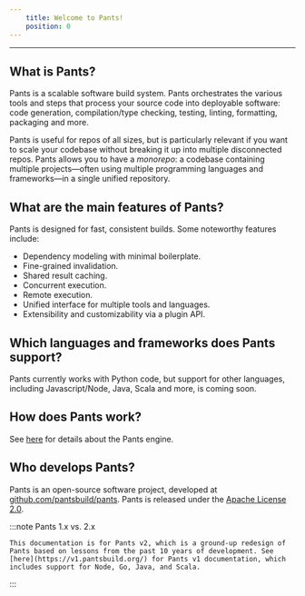 ```yaml
---
    title: Welcome to Pants!
    position: 0
---
```




---

## What is Pants?

Pants is a scalable software build system. Pants orchestrates the various tools and steps that process your source code into deployable software: code generation, compilation/type checking, testing, linting, formatting, packaging and more.

Pants is useful for repos of all sizes, but is particularly relevant if you want to scale your codebase without breaking it up into multiple disconnected repos. Pants allows you to have a _monorepo_: a codebase containing multiple projects—often using multiple programming languages and frameworks—in a single unified repository.

## What are the main features of Pants?

Pants is designed for fast, consistent builds. Some noteworthy features include:

- Dependency modeling with minimal boilerplate.
- Fine-grained invalidation.
- Shared result caching.
- Concurrent execution.
- Remote execution.
- Unified interface for multiple tools and languages.
- Extensibility and customizability via a plugin API.

## Which languages and frameworks does Pants support?

Pants currently works with Python code, but support for other languages, including Javascript/Node, Java, Scala and more, is coming soon. 

## How does Pants work?

See [here](doc:how-does-pants-work) for details about the Pants engine.

## Who develops Pants?

Pants is an open-source software project, developed at [github.com/pantsbuild/pants](https://github.com/pantsbuild/pants). Pants is released under the [Apache License 2.0](https://github.com/pantsbuild/pants/blob/master/LICENSE).

:::note Pants 1.x vs. 2.x

    This documentation is for Pants v2, which is a ground-up redesign of Pants based on lessons from the past 10 years of development. See [here](https://v1.pantsbuild.org/) for Pants v1 documentation, which includes support for Node, Go, Java, and Scala.

:::
